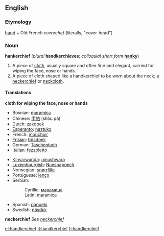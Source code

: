 ==English==

===Etymology===
[[hand]] + Old French ''covrechef'' (literally, "cover-head")

===Noun===
'''hankerchief''' (''plural'' '''handkerchieves'''; ''colloquial short form'' '''[[hanky]]''')

#A piece of [[cloth]], usually square and often fine and elegant, carried for wiping the face, nose or hands.
#A piece of cloth shaped like a handkerchief to be worn about the neck; a [[neckerchief]] or [[neckcloth]].

====Translations====
'''cloth for wiping the face, nose or hands'''
{{top}}
*Bosnian: [[maramica#Bosnian|maramica]] {{f}}
*Chinese: [[手帕]] (shǒu pà)
*Dutch: [[zakdoek]] {{m}}
*[[Esperanto]]: [[naztuko]]
*French: [[mouchoir]] {{m}}
*[[Frisian]]: [[bûsdoek]]
*German: [[Taschentuch]] {{m}}
*Italian: [[fazzoletto]] {{m}}
{{mid}}
*[[Kinyarwanda]]: [[umushwara]]
*[[Luxembourgish]]: [[Nuesnappech]]
*Norwegian: [[snørrfille]]
*Portuguese: [[lenço]] {{m}}
*Serbian:
*:Cyrillic: [[марамица#Serbian|марамица]] {{f}}
*:Latin: [[maramica#Serbian|maramica]] {{f}}
*Spanish: [[pañuelo]] {{m}}
*Swedish: [[näsduk]]
{{bottom}}

'''neckerchief'''
''See [[neckerchief]]''

[[el:handkerchief]]
[[it:handkerchief]]
[[fi:handkerchief]]